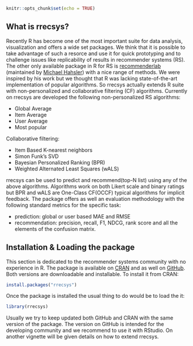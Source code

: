 <!--
%\VignetteEngine{knitr::knitr}
%\VignetteIndexEntry{0. Introduction and Installing rrecsys}
-->

```r
knitr::opts_chunk$set(echo = TRUE)
```

## What is rrecsys?
Recently R has become one of the most important suite for data analysis, visualization and offers a wide set packages. We think that it is possible to take advantage of such a resorce and use it for quick prototyping and to challenge issues like replicability of results in recommender systems (RS). The other only available package in R for RS is [recommenderlab](https://cran.r-project.org/web/packages/recommenderlab/) (maintained by [Michael Hahsler](http://michael.hahsler.net/)) with a nice range of methods. We were inspired by his work but we thought that R was lacking state-of-the-art implementation of popular algorithms. So rrecsys actually extends R suite with non-personalized and collaborative filtering (CF) algorithms. Currently on rrecsys are developed the following non-personalized RS algorithms:

* Global Average
* Item Average
* User Average
* Most popular

Collaborative filtering:

* Item Based K-nearest neighbors
* Simon Funk's SVD
* Bayesian Personalized Ranking (BPR)
* Weighted Alternated Least Squares (wALS)

rrecsys can be used to predict and recommend(top-N list) using any of the above algorithms. Algorithms work on both Likert scale and binary ratings but BPR and wALS are One-Class CF(OCCF) typical algorithms for implicit feedback. The package offers as well an evaluation methodology with the following standard metrics for the specific task:

* prediction: global or user based MAE and RMSE
* recommendation: precision, recall, F1, NDCG, rank score and all the elements of the confusion matrix.

## Installation & Loading the package
This section is dedicated to the recommender systems community with no experience in R. The package is available on [CRAN](https://cran.r-project.org/web/packages/rrecsys/index.html) and as well on [GitHub](https://github.com/ludovikcoba). Both versions are downloadable and installable. To install it from CRAN:

```r
install.packages("rrecsys")
```
Once the package is installed the usual thing to do would be to load the it:
```r
library(rrecsys)
```
Usually we try to keep updated both GitHub and CRAN with the same version of the package. The version on GitHub is intended for the developing community and we recommend to use it with RStudio. On another vignette will be given details on how to extend rrecsys.

